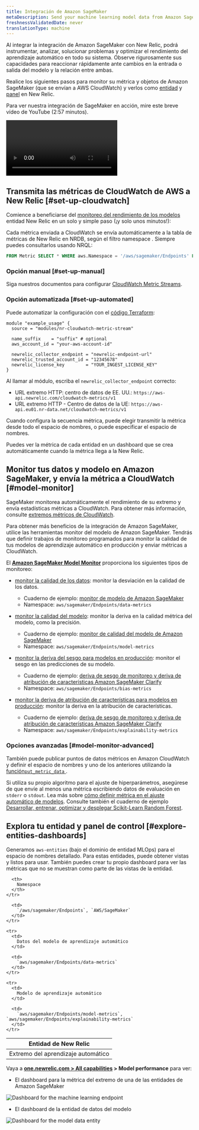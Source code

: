 ```yaml
---
title: Integración de Amazon SageMaker
metaDescription: Send your machine learning model data from Amazon SageMaker to New Relic to understand your model's performance.
freshnessValidatedDate: never
translationType: machine
---
```




Al integrar la integración de Amazon SageMaker con New Relic, podrá instrumentar, analizar, solucionar problemas y optimizar el rendimiento del aprendizaje automático en todo su sistema. Observe rigurosamente sus capacidades para reaccionar rápidamente ante cambios en la entrada o salida del modelo y la relación entre ambas.

Realice los siguientes pasos para monitor su métrica y objetos de Amazon SageMaker (que se envían a AWS CloudWatch) y verlos como [entidad](/docs/new-relic-one/use-new-relic-one/core-concepts/what-entity-new-relic/) y [panel](/docs/query-your-data/explore-query-data/dashboards/introduction-dashboards/) en New Relic.

Para ver nuestra integración de SageMaker en acción, mire este breve vídeo de YouTube (2:57 minutos).

<Video
  id="U3ttUZhiuJ0"
  type="youtube"
/>

## Transmita las métricas de CloudWatch de AWS a New Relic [#set-up-cloudwatch]

Comience a beneficiarse del [monitoreo del rendimiento de los modelos](/docs/alerts-applied-intelligence/mlops/get-started/intro-mlops/) entidad New Relic en un solo y simple paso (¡y solo unos minutos!):

<Callout variant="important">
  Cada métrica enviada a CloudWatch se envía automáticamente a la tabla de métricas de New Relic en NRDB, según el filtro namespace . Siempre puedes consultarlos usando NRQL:

  ```sql
  FROM Metric SELECT * WHERE aws.Namespace = '/aws/sagemaker/Endpoints' LIMIT MAX SINCE 1 WEEK AGO
  ```
</Callout>

### Opción manual [#set-up-manual]

Siga nuestros documentos para configurar [CloudWatch Metric Streams](/docs/integrations/amazon-integrations/aws-integrations-list/aws-metric-stream).

### Opción automatizada [#set-up-automated]

Puede automatizar la configuración con el [código Terraform](https://github.com/newrelic-experimental/terraform-cloudwatch-metric-streams):

```hcl
module "example_usage" {
  source = "modules/nr-cloudwatch-metric-stream"

  name_suffix    = "suffix" # optional
  aws_account_id = "your-aws-account-id"

  newrelic_collector_endpoint = "newrelic-endpoint-url"
  newrelic_trusted_account_id = "12345678"
  newrelic_license_key        = "YOUR_INGEST_LICENSE_KEY"
}
```

Al llamar al módulo, escriba el `newrelic_collector_endpoint` correcto:

* URL extremo HTTP&#x3A; centro de datos de EE. UU.: `https://aws-api.newrelic.com/cloudwatch-metrics/v1`
* URL extremo HTTP - Centro de datos de la UE: `https://aws-api.eu01.nr-data.net/cloudwatch-metrics/v1`

Cuando configura la secuencia métrica, puede elegir transmitir la métrica desde todo el espacio de nombres, o puede especificar el espacio de nombres.

<Callout variant="important">
  Puedes ver la métrica de cada entidad en un dashboard que se crea automáticamente cuando la métrica llega a la New Relic.
</Callout>

## Monitor tus datos y modelo en Amazon SageMaker, y envía la métrica a CloudWatch [#model-monitor]

SageMaker monitorea automáticamente el rendimiento de su extremo y envía estadísticas métricas a CloudWatch. Para obtener más información, consulte [extremos métricos de CloudWatch](https://docs.aws.amazon.com/sagemaker/latest/dg/monitoring-cloudwatch.html).

Para obtener más beneficios de la integración de Amazon SageMaker, utilice las herramientas monitor del modelo de Amazon SageMaker. Tendrás que definir trabajos de monitoreo programados para monitor la calidad de tus modelos de aprendizaje automático en producción y enviar métricas a CloudWatch.

El <DNT>**[Amazon SageMaker Model Monitor](https://docs.aws.amazon.com/sagemaker/latest/dg/model-monitor.html)**</DNT> proporciona los siguientes tipos de monitoreo:

* [monitor la calidad de los datos](https://docs.aws.amazon.com/sagemaker/latest/dg/model-monitor-data-quality.html): monitor la desviación en la calidad de los datos.

  * Cuaderno de ejemplo: [monitor de modelo de Amazon SageMaker](https://sagemaker-examples.readthedocs.io/en/latest/sagemaker_model_monitor/introduction/SageMaker-ModelMonitoring.html)
  * Namespace: `aws/sagemaker/Endpoints/data-metrics`

* [monitor la calidad del modelo](https://docs.aws.amazon.com/sagemaker/latest/dg/model-monitor-model-quality.html): monitor la deriva en la calidad métrica del modelo, como la precisión.

  * Cuaderno de ejemplo: [monitor de calidad del modelo de Amazon SageMaker](https://sagemaker-examples.readthedocs.io/en/latest/sagemaker_model_monitor/model_quality/model_quality_churn_sdk.html)
  * Namespace: `aws/sagemaker/Endpoints/model-metrics`

* [monitor la deriva del sesgo para modelos en producción](https://docs.aws.amazon.com/sagemaker/latest/dg/clarify-model-monitor-bias-drift.html): monitor el sesgo en las predicciones de su modelo.

  * Cuaderno de ejemplo: [deriva de sesgo de monitoreo y deriva de atribución de características Amazon SageMaker Clarify](https://sagemaker-examples.readthedocs.io/en/latest/sagemaker_model_monitor/fairness_and_explainability/SageMaker-Model-Monitor-Fairness-and-Explainability.html)
  * Namespace: `aws/sagemaker/Endpoints/bias-metrics`

* [monitor la deriva de atribución de características para modelos en producción](https://docs.aws.amazon.com/sagemaker/latest/dg/clarify-model-monitor-feature-attribution-drift.html): monitor la deriva en la atribución de características.

  * Cuaderno de ejemplo: [deriva de sesgo de monitoreo y deriva de atribución de características Amazon SageMaker Clarify](https://sagemaker-examples.readthedocs.io/en/latest/sagemaker_model_monitor/fairness_and_explainability/SageMaker-Model-Monitor-Fairness-and-Explainability.html)
  * Namespace: `aws/sagemaker/Endpoints/explainability-metrics`

<InstallFeedback/>

### Opciones avanzadas [#model-monitor-advanced]

También puede publicar puntos de datos métricos en Amazon CloudWatch y definir el espacio de nombres y uno de los anteriores utilizando la [función`put_metric_data` ](https://boto3.amazonaws.com/v1/documentation/api/latest/reference/services/cloudwatch.html#CloudWatch.Client.put_metric_data).

Si utiliza su propio algoritmo para el ajuste de hiperparámetros, asegúrese de que envíe al menos una métrica escribiendo datos de evaluación en `stderr` o `stdout`. Lea más sobre [cómo definir métrica en el ajuste automático de modelos](https://docs.aws.amazon.com/sagemaker/latest/dg/automatic-model-tuning-define-metrics.html). Consulte también el cuaderno de ejemplo [Desarrollar, entrenar, optimizar y desplegar Scikit-Learn Random Forest](https://github.com/aws/amazon-sagemaker-examples/blob/master/sagemaker-python-sdk/scikit_learn_randomforest/Sklearn_on_SageMaker_end2end.ipynb).

## Explora tu entidad y panel de control [#explore-entities-dashboards]

Generamos `aws-entities` (bajo el dominio de entidad MLOps) para el espacio de nombres detallado. Para estas entidades, puede obtener vistas y <InlinePopover type="dashboards"/>listos para usar. También puedes crear tu propio dashboard para ver las métricas que no se muestran como parte de las vistas de la entidad.

<table>
  <thead>
    <tr>
      <th style={{ width: "350px" }}>
        Entidad de New Relic
      </th>

      <th>
        Namespace
      </th>
    </tr>
  </thead>

  <tbody>
    <tr>
      <td>
        Extremo del aprendizaje automático
      </td>

      <td>
        `/aws/sagemaker/Endpoints`, `AWS/SageMaker`
      </td>
    </tr>

    <tr>
      <td>
        Datos del modelo de aprendizaje automático
      </td>

      <td>
        `aws/sagemaker/Endpoints/data-metrics`
      </td>
    </tr>

    <tr>
      <td>
        Modelo de aprendizaje automático
      </td>

      <td>
        `aws/sagemaker/Endpoints/model-metrics`, `aws/sagemaker/Endpoints/explainability-metrics`
      </td>
    </tr>
  </tbody>
</table>

Vaya a <DNT>**[one.newrelic.com > All capabilities](https://one.newrelic.com/all-capabilities) > Model performance**</DNT> para ver:

* El dashboard para la métrica del extremo de una de las entidades de Amazon SageMaker

<img
  title="Dashboard for the for the machine learning endpoint"
  alt="Dashboard for the machine learning endpoint"
  src={modelperformancemonitoringAmazonSagemakerDashboard}
/>

* El dashboard de la entidad de datos del modelo

<img
  title="Dashboard for the model data entity.png"
  alt="Dashboard for the model data entity"
  src={modelperformancemonitoringAmazonSagemakerModelDataEntity}
/>